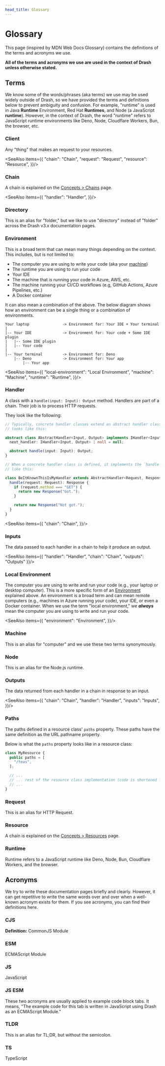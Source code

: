 ```yaml
---
head_title: Glossary
---
```



# Glossary

This page (inspired by <LinkExternal href="https://developer.mozilla.org/en-US/docs/Glossary">MDN Web Docs Glossary</LinkExternal>) contains the definitions of the terms and acronyms we use.

__All of the terms and acronyms we use are used in the context of Drash unless otherwise stated.__

## Terms

We know some of the words/phrases (aka terms) we use may be used widely outside of Drash, so we have provided the terms and definitions below to prevent ambiguity and confusion. For example, "runtime" is used in Java __Runtime__ Environment, Red Hat __Runtimes__, and Node (a JavaScript __runtime__). However, in the context of Drash, the word "runtime" refers to JavaScript runtime environments like Deno, Node, Cloudflare Workers, Bun, the browser, etc.

### Client

Any "thing" that makes an request to your resources.

<SeeAlso items={{
  "chain": "Chain",
  "request": "Request",
  "resource": "Resource",
}}/>

### Chain

A chain is explained on the [Concepts > Chains](/drash-v3.x/concepts/chains) page.

<SeeAlso items={{
  "handler": "Handler",
}}/>

### Directory

This is an alias for "folder," but we like to use "directory" instead of "folder" across the Drash v3.x documentation pages.

### Environment

This is a broad term that can mean many things depending on the context. This includes, but is not limited to:

- The computer you are using to write your code (aka your [machine](#machine))
- The runtime you are using to run your code
- Your <LinkExternal href="https://en.wikipedia.org/wiki/Integrated_development_environment">IDE</LinkExternal>
- The machine that is running your code in Azure, AWS, etc.
- The machine running your CI/CD workflows (e.g, GitHub Actions, Azure Pipelines, etc.)
- A Docker container

It can also mean a combination of the above. The below diagram shows how an environment can be a single thing or a combination of environments.

```
Your laptop               -> Environment for: Your IDE + Your terminal
|
|-- Your IDE              -> Environment for: Your code + Some IDE plugin
|   |-- Some IDE plugin
|   |-- Your code
|
|-- Your terminal         -> Environment for: Deno
    |-- Deno              -> Environment for: Your app
        |-- Your app

```

<SeeAlso items={{
  "local-environment": "Local Environment",
  "machine": "Machine",
  "runtime": "Runtime",
}}/>

### Handler

A class with a `handle(input: Input): Output` method. Handlers are part of a chain. Their job is to process HTTP requests.

They look like the following:

```ts
// Typically, concrete handler classes extend an abstract handler class. It
// looks like this:

abstract class AbstractHandler<Input, Output> implements IHandler<Input, Output> {
  next_handler: IHandler<Input, Output> | null = null;

  abstract handle(input: Input): Output;
}

// When a concrete handler class is defined, it implements the `handle` method
// like this:

class BeItKnownThisIsMyHandler extends AbstractHandler<Request, Response> {
  handle(request: Request): Response {
    if (request.method === "GET") {
      return new Response("Got.");
    }

    return new Response("Not got.");
  }
}
```


<SeeAlso items={{
  "chain": "Chain",
}}/>

### Inputs

The data passed to each handler in a chain to help it produce an output.


<SeeAlso items={{
  "handler": "Handler",
  "chain": "Chain",
  "outputs": "Outputs"
}}/>

### Local Environment

The computer you are using to write and run your code (e.g., your laptop or desktop computer). This is a more specific form of an [Environment](#environment) explained above. An environment is a broad term and can mean remote computers (e.g., machines in Azure running your code), your IDE, or even a Docker container. When we use the term "local environment," we ___always___ mean the computer you are using to write and run your code.

<SeeAlso items={{
  "environment": "Environment",
}}/>

### Machine

This is an alias for "computer" and we use these two terms synonymously.

### Node

This is an alias for the Node.js runtime.

### Outputs

The data returned from each handler in a chain in response to an input.


<SeeAlso items={{
  "chain": "Chain",
  "handler": "Handler",
  "inputs": "Inputs",
}}/>

### Paths

The paths defined in a resource class' `paths` property. These paths have the same definition as the <CodeLinkExternal href="https://developer.mozilla.org/en-US/docs/Web/API/URL/pathname">URL.pathname</CodeLinkExternal> property.

Below is what the `paths` property looks like in a resource class:

```ts {2-4}
class MyResource {
  public paths = [
    "/teas",
  ];

  // ...
  // ... rest of the resource class implementation (code is shortened for brevity)
  // ...
}
```

### Request

This is an alias for <LinkExternal href="https://developer.mozilla.org/en-US/docs/Web/HTTP/Messages#http_requests">HTTP Request</LinkExternal>.

### Resource

A chain is explained on the [Concepts > Resources](/drash-v3.x/concepts/resources) page.

### Runtime

Runtime refers to a JavaScript runtime like Deno, Node, Bun, Cloudflare Workers, and the browser.

## Acronyms

We try to write these documentation pages briefly and clearly. However, it can get repetitive to write the same words over and over when a well-known acronym exists for them. If you see acronyms, you can find their definitions here.

### CJS

__Definition:__ CommonJS Module

### ESM

ECMAScript Module

### JS

JavaScript

### JS ESM

These two acronyms are usually applied to example code block tabs. It means, "The example code for this tab is written in JavaScript using Drash as an ECMAScript Module."

### TLDR

This is an alias for <LinkExternal href="https://www.merriam-webster.com/dictionary/TL%3BDR">TL;DR</LinkExternal>, but without the semicolon.

### TS

TypeScript
